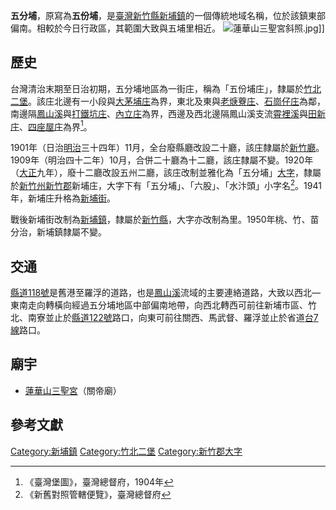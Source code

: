 {{noteTA　
|1 = zh-cn:庄; zh-hk:庄; zh-tw:庄;
}}
'''五分埔'''，原寫為'''五份埔'''，是[[臺灣|臺灣]][[新竹縣|新竹縣]][[新埔鎮|新埔鎮]]的一個傳統地域名稱，位於該鎮東部偏南。相較於今日行政區，其範圍大致與五埔里相近。
[[File:蓮華山三聖宮斜照.jpg|thumb]]]]
==歷史==
台灣清治末期至日治初期，五分埔地區為一街庄，稱為「五份埔庄」，隸屬於[[竹北二堡|竹北二堡]]。該庄北邊有一小段與[[大茅埔_(新竹縣)|大茅埔庄]]為界，東北及東與[[老焿藔庄|老焿藔庄]]、[[石岡子_(新竹縣)|石崗仔庄]]為鄰，南邊隔[[鳳山溪|鳳山溪]]與[[南打鐵坑|打鐵坑庄]]、[[內立庄|內立庄]]為界，西邊及西北邊隔鳳山溪支流[[霄裡溪|霄裡溪]]與[[田新庄|田新庄]]、[[四座屋庄|四座屋庄]]為界<ref>《臺灣堡圖》，臺灣總督府，1904年</ref>。

1901年（日治[[明治|明治]]三十四年）11月，全台廢縣廳改設二十廳，該庄隸屬於[[新竹廳|新竹廳]]。1909年（明治四十二年）10月，合併二十廳為十二廳，該庄隸屬不變。1920年（[[大正|大正]]九年），廢十二廳改設五州二廳，該庄改制並雅化為「五分埔」[[大字|大字]]，隸屬於[[新竹州|新竹州]][[新竹郡|新竹郡]]新埔庄，大字下有「五分埔」、「六股」、「水汴頭」小字名<ref>《新舊對照管轄便覽》，臺灣總督府</ref>。1941年，新埔庄升格為[[新埔街|新埔街]]。

戰後新埔街改制為[[新埔鎮|新埔鎮]]，隸屬於[[新竹縣|新竹縣]]，大字亦改制為里。1950年桃、竹、苗分治，新埔鎮隸屬不變。

==交通==
[[縣道118號|縣道118號]]是舊港至羅浮的道路，也是[[鳳山溪|鳳山溪]]流域的主要連絡道路，大致以西北—東南走向轉橫向經過五分埔地區中部偏南地帶，向西北轉西可前往新埔市區、竹北、南寮並止於[[縣道122號|縣道122號]]路口，向東可前往關西、馬武督、羅浮並止於省道[[台7線|台7線]]路口。

==廟宇==
*[[蓮華山三聖宮|蓮華山三聖宮]]（關帝廟）

==參考文獻==
{{reflist}}

{{新竹郡}}

[[Category:新埔鎮|Category:新埔鎮]]
[[Category:竹北二堡|Category:竹北二堡]]
[[Category:新竹郡大字|Category:新竹郡大字]]